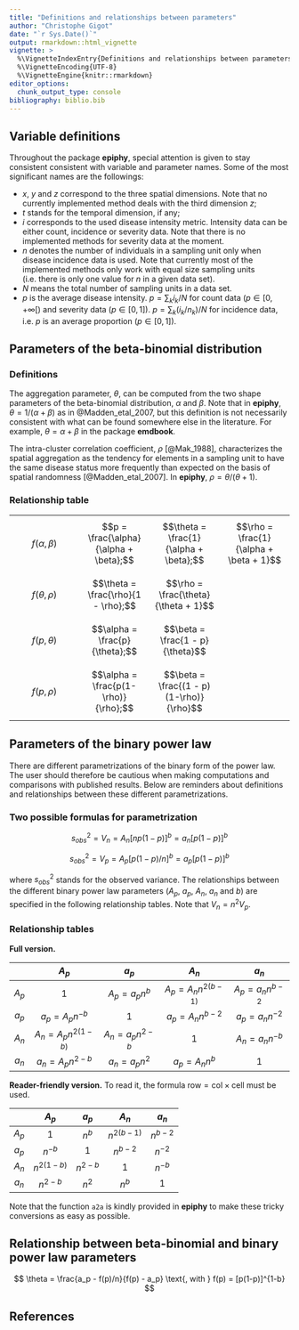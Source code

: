 ```yaml
---
title: "Definitions and relationships between parameters"
author: "Christophe Gigot"
date: "`r Sys.Date()`"
output: rmarkdown::html_vignette
vignette: >
  %\VignetteIndexEntry{Definitions and relationships between parameters}
  %\VignetteEncoding{UTF-8}
  %\VignetteEngine{knitr::rmarkdown}
editor_options: 
  chunk_output_type: console
bibliography: biblio.bib
---
```



## Variable definitions

Throughout the package **epiphy**, special attention is given to stay consistent consistent with variable and parameter names. Some of the most significant names are the followings:

- $x$, $y$ and $z$ correspond to the three spatial dimensions. Note that no currently implemented method deals with the third dimension $z$;
- $t$ stands for the temporal dimension, if any;
- $i$ corresponds to the used disease intensity metric. Intensity data can be either count, incidence or severity data. Note that there is no implemented methods for severity data at the moment.
- $n$ denotes the number of individuals in a sampling unit only when disease incidence data is used. Note that currently most of the implemented methods only work with equal size sampling units (i.e. there is only one value for $n$ in a given data set).
- $N$ means the total number of sampling units in a data set.
- $p$ is the average disease intensity. $p = \sum_k i_k / N$ for count data ($p \in [0, +\infty[$) and severity data ($p \in [0, 1]$). $p = \sum_k (i_k/n_k) / N$ for incidence data, i.e. $p$ is an average proportion ($p \in [0, 1]$).


## Parameters of the beta-binomial distribution

### Definitions

The aggregation parameter, $\theta$, can be computed from the two shape parameters of the beta-binomial distribution, $\alpha$ and $\beta$. Note that in **epiphy**, $\theta = 1 / (\alpha + \beta)$ as in @Madden_etal_2007, but this definition is not necessarily consistent with what can be found somewhere else in the literature. For example, $\theta = \alpha + \beta$ in the package **emdbook**.

The intra-cluster correlation coefficient, $\rho$ [@Mak_1988], characterizes the spatial aggregation as the tendency for elements in a sampling unit to have the same disease status more frequently than expected on the basis of spatial randomness [@Madden_etal_2007]. In **epiphy**, $\rho = \theta / (\theta + 1)$.

### Relationship table

|   |   |   |   |
|---|---|---|---|
| $$f(\alpha, \beta)$$ | $$p = \frac{\alpha}{\alpha + \beta};$$ | $$\theta = \frac{1}{\alpha + \beta};$$ | $$\rho = \frac{1}{\alpha + \beta + 1}$$ |
| $$f(\theta, \rho)$$ | $$\theta = \frac{\rho}{1 - \rho};$$ | $$\rho = \frac{\theta}{\theta + 1}$$ | |
| $$f(p, \theta)$$ | $$\alpha = \frac{p}{\theta};$$ | $$\beta = \frac{1 - p}{\theta}$$ | |
| $$f(p, \rho)$$ | $$\alpha = \frac{p(1-\rho)}{\rho};$$ | $$\beta = \frac{(1 - p)(1-\rho)}{\rho}$$ | |

## Parameters of the binary power law

There are different parametrizations of the binary form of the power law. The user should therefore be cautious when making computations and comparisons with published results. Below are reminders about definitions and relationships between these different parametrizations.

### Two possible formulas for parametrization

$$
s_{obs}^2 = V_n = A_n [np(1-p)]^b = a_n [p(1-p)]^b
$$

$$
s_{obs}^2 = V_p = A_p [p(1-p)/n]^b = a_p [p(1-p)]^b
$$

where $s_{obs}^2$ stands for the observed variance. The relationships between the different binary power law parameters ($A_p$, $a_p$, $A_n$, $a_n$ and $b$) are specified in the following relationship tables. Note that  $V_n = n^2 V_p$.

### Relationship tables

**Full version.**

|       | $A_p$                  | $a_p$               | $A_n$                  | $a_n$               |
|:-----:|:----------------------:|:-------------------:|:----------------------:|:-------------------:|
| $A_p$ | $1$                    | $A_p = a_p n^b$     | $A_p = A_n n^{2(b-1)}$ | $A_p = a_n n^{b-2}$ |
| $a_p$ | $a_p = A_p n^{-b}$     | $1$                 | $a_p = A_n n^{b-2}$    | $a_p = a_n n^{-2}$  |
| $A_n$ | $A_n = A_p n^{2(1-b)}$ | $A_n = a_p n^{2-b}$ | $1$                    | $A_n = a_n n^{-b}$  |
| $a_n$ | $a_n = A_p n^{2-b}$    | $a_n = a_p n^2$     | $a_p = A_n n^b$        | $1$                 |

**Reader-friendly version.** To read it, the formula $\text{row} = \text{col} \times \text{cell}$ must be used.

|       | $A_p$        | $a_p$     | $A_n$        | $a_n$     |
|:-----:|:------------:|:---------:|:------------:|:---------:|
| $A_p$ | $1$          | $n^b$     | $n^{2(b-1)}$ | $n^{b-2}$ |
| $a_p$ | $n^{-b}$     | $1$       | $n^{b-2}$    | $n^{-2}$  |
| $A_n$ | $n^{2(1-b)}$ | $n^{2-b}$ | $1$          | $n^{-b}$  |
| $a_n$ | $n^{2-b}$    | $n^2$     | $n^b$        | $1$       |

Note that the function `a2a` is kindly provided in **epiphy** to make these tricky conversions as easy as possible.

## Relationship between beta-binomial and binary power law parameters

$$
\theta = \frac{a_p - f(p)/n}{f(p) - a_p} \text{, with } f(p) = [p(1-p)]^{1-b}
$$

## References

